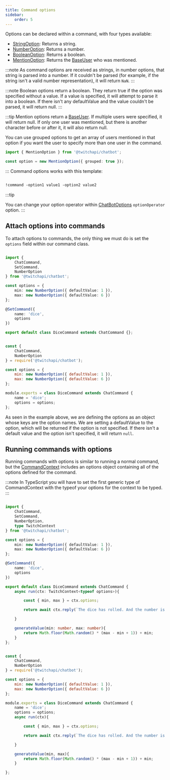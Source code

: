 ```yaml
---
title: Command options 
sidebar: 
    order: 5
---
```



Options can be declared within a command, with four types available:

* [StringOption](/api/chatbot/classes/stringoption): Returns a string.
* [NumberOption](/api/chatbot/classes/numberoption): Returns a number.
* [BooleanOption](/api/chatbot/classes/booleanoption): Returns a boolean.
* [MentionOption](/api/chatbot/classes/mentionoption): Returns the [BaseUser](/api/chatbot/classes/baseuser) who was mentioned.

:::note
As command options are received as strings, in number options, that string is parsed into a number. If it couldn't be parsed (for example, if the string isn't a valid number representation), it will return `NaN`.
:::

:::note
Boolean options return a boolean. They return true if the option was specified without a value. If a value is specified, it will attempt to parse it into a boolean. If there isn't any defaultValue and the value couldn't be parsed, it will return null.
:::

:::tip
Mention options return a [BaseUser](/api/chatbot/classes/baseuser). If multiple users were specified, it will return null. If only one user was mentioned, but there is another character before or after it, it will also return null.

You can use grouped options to get an array of users mentioned in that option if you want the user to specify more than one user in the command.

```ts showLineNumbers copy
import { MentionOption } from '@twitchapi/chatbot';

const option = new MentionOption({ grouped: true });
```
:::
Command options works with this template:

```txt

!command -option1 value1 -option2 value2
```

:::tip

You can change your option operator within [ChatBotOptions](/api/chatbot/interfaces/chatbotoptions) `optionOperator` option.
:::

## Attach options into commands

To attach options to commands, the only thing we must do is set the `options` field within our command class.

<Tabs>
<TabItem label="TypeScript">

```ts title="commands/dice.ts" showLineNumbers copy

import { 
    ChatCommand,
    SetCommand,
    NumberOption
} from '@twitchapi/chatbot';

const options = {
    min: new NumberOption({ defaultValue: 1 }),
    max: new NumberOption({ defaultValue: 6 })
};

@SetCommand({
    name: 'dice',
    options
})

export default class DiceCommand extends ChatCommand {};

```
</TabItem>
<TabItem label="JavaScript">

```js title="commands/dice.js" showLineNumbers copy

const { 
    ChatCommand,
    NumberOption
} = require('@twitchapi/chatbot');

const options = {
    min: new NumberOption({ defaultValue: 1 }),
    max: new NumberOption({ defaultValue: 6 })
};

module.exports = class DiceCommand extends ChatCommand {
    name = 'dice';
    options = options;
};

```
</TabItem>
</Tabs>

As seen in the example above, we are defining the options as an object whose keys are the option names. We are setting a defaultValue to the option, which will be returned if the option is not specified. If there isn't a default value and the option isn't specified, it will return `null`.

## Running commands with options

Running commands with options is similar to running a normal command, but the [CommandContext](/api/chatbot/classes/commandcontext) includes an options object containing all of the options defined for the command.

:::note
In TypeScript you will have to set the first generic type of CommandContext with the typeof your options for the context to be typed.
:::

<Tabs>
<TabItem label="TypeScript">

```ts title="commands/dice.ts" showLineNumbers copy

import { 
    ChatCommand,
    SetCommand,
    NumberOption,
    type TwitchContext
} from '@twitchapi/chatbot';

const options = {
    min: new NumberOption({ defaultValue: 1 }),
    max: new NumberOption({ defaultValue: 6 })
};

@SetCommand({
    name: 'dice',
    options
})

export default class DiceCommand extends ChatCommand {
    async run(ctx: TwitchContext<typeof options>){

        const { min, max } = ctx.options;

        return await ctx.reply(`The dice has rolled. And the number is... ${this.generateValue(min, max)}`)

    }

    generateValue(min: number, max: number){
        return Math.floor(Math.random() * (max - min + 1)) + min;
    }
};

```
</TabItem>
<TabItem label="JavaScript">

```js title="commands/dice.js" showLineNumbers copy

const { 
    ChatCommand,
    NumberOption
} = require('@twitchapi/chatbot');

const options = {
    min: new NumberOption({ defaultValue: 1 }),
    max: new NumberOption({ defaultValue: 6 })
};

module.exports = class DiceCommand extends ChatCommand {
    name = 'dice';
    options = options;
    async run(ctx){

        const { min, max } = ctx.options;

        return await ctx.reply(`The dice has rolled. And the number is... ${this.generateValue(min, max)}`)

    }

    generateValue(min, max){
        return Math.floor(Math.random() * (max - min + 1)) + min;
    }

};

```
</TabItem>
</Tabs>